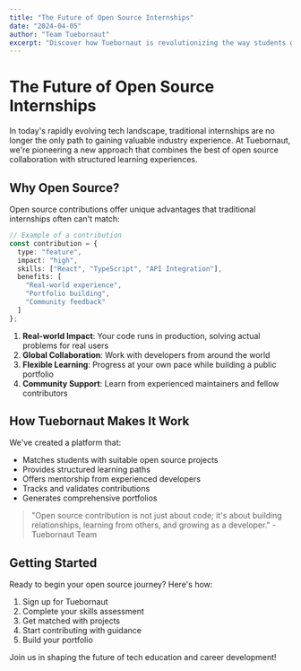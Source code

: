 ```yaml
---
title: "The Future of Open Source Internships"
date: "2024-04-05"
author: "Team Tuebornaut"
excerpt: "Discover how Tuebornaut is revolutionizing the way students gain real-world experience through open source contributions."
---
```


# The Future of Open Source Internships

In today's rapidly evolving tech landscape, traditional internships are no longer the only path to gaining valuable industry experience. At Tuebornaut, we're pioneering a new approach that combines the best of open source collaboration with structured learning experiences.

## Why Open Source?

Open source contributions offer unique advantages that traditional internships often can't match:

```typescript
// Example of a contribution
const contribution = {
  type: "feature",
  impact: "high",
  skills: ["React", "TypeScript", "API Integration"],
  benefits: [
    "Real-world experience",
    "Portfolio building",
    "Community feedback"
  ]
};
```

1. **Real-world Impact**: Your code runs in production, solving actual problems for real users
2. **Global Collaboration**: Work with developers from around the world
3. **Flexible Learning**: Progress at your own pace while building a public portfolio
4. **Community Support**: Learn from experienced maintainers and fellow contributors

## How Tuebornaut Makes It Work

We've created a platform that:

- Matches students with suitable open source projects
- Provides structured learning paths
- Offers mentorship from experienced developers
- Tracks and validates contributions
- Generates comprehensive portfolios

> "Open source contribution is not just about code; it's about building relationships, learning from others, and growing as a developer." - Tuebornaut Team

## Getting Started

Ready to begin your open source journey? Here's how:

1. Sign up for Tuebornaut
2. Complete your skills assessment
3. Get matched with projects
4. Start contributing with guidance
5. Build your portfolio

Join us in shaping the future of tech education and career development! 